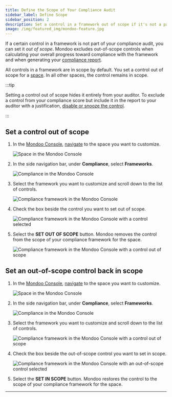 ```yaml
---
title: Define the Scope of Your Compliance Audit
sidebar_label: Define Scope
sidebar_position: 2
description: Set a control in a framework out of scope if it's not a part of your compliance audit
image: /img/featured_img/mondoo-feature.jpg
---
```


If a certain control in a framework is not part of your compliance audit, you can set it _out of scope_. Mondoo excludes out-of-scope controls when calculating your overall progress toward compliance with the framework and when generating your [compliance report](/platform/compliance/monitor/progress/#generate-a-compliance-report).

All controls in a framework are in scope by default. You set a control out of scope for a [space](/platform/start/organize/spaces/). In all other spaces, the control remains in scope.

:::tip

Setting a control out of scope hides it entirely from your auditor. To exclude a control from your compliance score but include it in the report to your auditor with a justification, [disable or snooze the control](/platform/compliance/customize/exceptions/).

:::

## Set a control out of scope

1. In the [Mondoo Console](https://console.mondoo.com), [navigate](/platform/start/navigate/) to the space you want to customize.

   ![Space in the Mondoo Console](/img/platform/security/monitor-org.png)

2. In the side navigation bar, under **Compliance**, select **Frameworks**.

   ![Compliance in the Mondoo Console](/img/platform/compliance/home.png)

3. Select the framework you want to customize and scroll down to the list of controls.

   ![Compliance framework in the Mondoo Console](/img/platform/compliance/controls.png)

4. Check the box beside the control you want to set out of scope.

   ![Compliance framework in the Mondoo Console with a control selected](/img/platform/compliance/control-selected.png)

5. Select the **SET OUT OF SCOPE** button. Mondoo removes the control from the scope of your compliance framework for the space.

   ![Compliance framework in the Mondoo Console with a control out of scope](/img/platform/compliance/out-of-scope.png)

## Set an out-of-scope control back in scope

1. In the [Mondoo Console](https://console.mondoo.com), [navigate](/platform/start/navigate/) to the space you want to customize.

   ![Space in the Mondoo Console](/img/platform/security/monitor-org.png)

2. In the side navigation bar, under **Compliance**, select **Frameworks**.

   ![Compliance in the Mondoo Console](/img/platform/compliance/home.png)

3. Select the framework you want to customize and scroll down to the list of controls.

   ![Compliance framework in the Mondoo Console with a control out of scope](/img/platform/compliance/out-of-scope.png)

4. Check the box beside the out-of-scope control you want to set in scope.

   ![Compliance framework in the Mondoo Console with an out-of-scope control selected](/img/platform/compliance/set-in-scope.png)

5. Select the **SET IN SCOPE** button. Mondoo restores the control to the scope of your compliance framework for the space.

---
